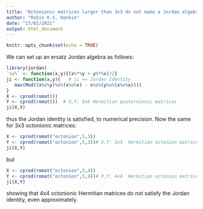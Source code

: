 ```yaml
---
title: "Octonionic matrices larger than 3x3 do not make a Jordan algebra"
author: "Robin K.S. Hankin"
date: "17/02/2021"
output: html_document
---
```


```r
knitr::opts_chunk$set(echo = TRUE)
```

We can set up an ersatz Jordan algebra as follows:

```r
library(jordan)
`%o%` <- function(x,y){(x%*%y + y%*%x)/2}
ji <- function(x,y){   # ji == Jordan Identity
   max(Mod((x%o%y)%o%(x%o%x) - x%o%(y%o%(x%o%x))))
}
X <- cprod(romat())
Y <- cprod(romat())  # X,Y: 6x6 Hermitian quaternionic matrices
ji(X,Y)
``` 

thus the Jordan identity is satisfied, to numerical precision.  Now
the same for 3x3 octonionic matrices:

```r
X <- cprod(romat("octonion",5,3))
Y <- cprod(romat("octonion",5,3))# X,Y: 3x3  Hermitian octonion matrices
ji(X,Y)
```

but
```r
X <- cprod(romat("octonion",5,4))
Y <- cprod(romat("octonion",5,4))# X,Y: 4x4  Hermitian octonion matrices
ji(X,Y)
```

showing that 4x4 octonionic Hermitian matrices do not satisfy the
Jordan identity, even approximately.